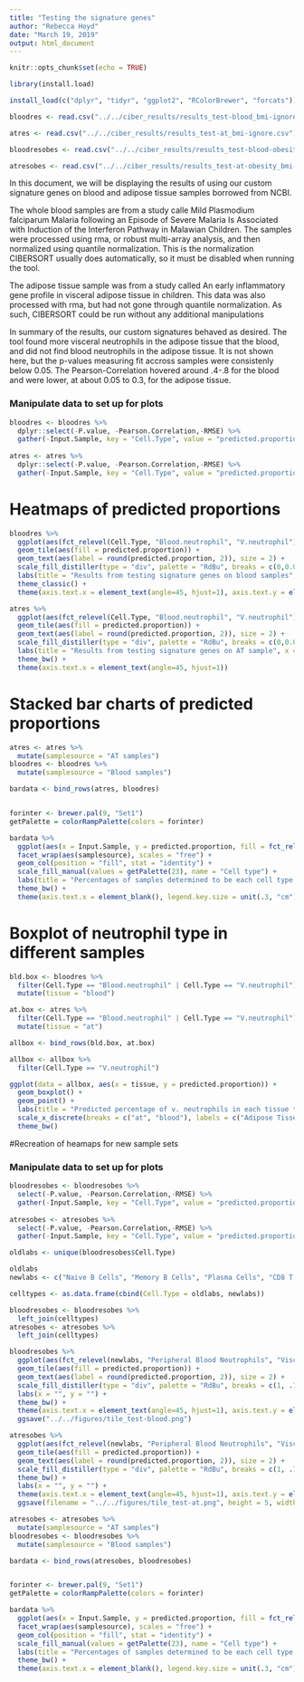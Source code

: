 ```yaml
---
title: "Testing the signature genes"
author: "Rebecca Hoyd"
date: "March 19, 2019"
output: html_document
---
```


```r
knitr::opts_chunk$set(echo = TRUE)

library(install.load)

install_load(c("dplyr", "tidyr", "ggplot2", "RColorBrewer", "forcats"))
```

```r
bloodres <- read.csv("../../ciber_results/results_test-blood_bmi-ignore.csv")

atres <- read.csv("../../ciber_results/results_test-at_bmi-ignore.csv")

bloodresobes <- read.csv("../../ciber_results/results_test-blood-obesity_bmi-ignore.csv")

atresobes <- read.csv("../../ciber_results/results_test-at-obesity_bmi-ignore.csv")
```

In this document, we will be displaying the results of using our custom signature genes on blood and adipose tissue samples borrowed from NCBI. 

The whole blood samples are from a study calle Mild Plasmodium falciparum Malaria following an Episode of Severe Malaria Is Associated with Induction of the Interferon Pathway in Malawian Children. The samples were processed using rma, or robust multi-array analysis, and then normalized using quantile normalization. This is the normalization CIBERSORT usually does automatically, so it must be disabled when running the tool.

The adipose tissue sample was from a study called An early inflammatory gene profile in visceral adipose tissue in children. This data was also processed with rma, but had not gone through quantile normalization. As such, CIBERSORT could be run without any additional manipulations

In summary of the results, our custom signatures behaved as desired. The tool found more visceral neutrophils in the adipose tissue that the blood, and did not find blood neutrophils in the adipose tissue. It is not shown here, but the p-values measuring fit accross samples were consistenly below 0.05. The Pearson-Correlation hovered around .4-.8 for the blood and were lower, at about 0.05 to 0.3, for the adipose tissue.

### Manipulate data to set up for plots
```r
bloodres <- bloodres %>%
  dplyr::select(-P.value, -Pearson.Correlation,-RMSE) %>%
  gather(-Input.Sample, key = "Cell.Type", value = "predicted.proportion")
  
atres <- atres %>%
  dplyr::select(-P.value, -Pearson.Correlation,-RMSE) %>%
  gather(-Input.Sample, key = "Cell.Type", value = "predicted.proportion")
```

# Heatmaps of predicted proportions
```r
bloodres %>%
  ggplot(aes(fct_relevel(Cell.Type, "Blood.neutrophil", "V.neutrophil"), Input.Sample)) +
  geom_tile(aes(fill = predicted.proportion)) +
  geom_text(aes(label = round(predicted.proportion, 2)), size = 2) +
  scale_fill_distiller(type = "div", palette = "RdBu", breaks = c(0,0.01,0.01,0.1,0.2,0.3,0.4,0.5,0.75,1), values = c(0,0.01,0.01,0.1,0.2,0.3,0.4,0.5,0.75,1), guide = "legend", name = "Predicted Proportion") +
  labs(title = "Results from testing signature genes on blood samples", x = "", y = "") +
  theme_classic() +
  theme(axis.text.x = element_text(angle=45, hjust=1), axis.text.y = element_blank())
```

```r
atres %>%
  ggplot(aes(fct_relevel(Cell.Type, "Blood.neutrophil", "V.neutrophil"), Input.Sample)) +
  geom_tile(aes(fill = predicted.proportion)) +
  geom_text(aes(label = round(predicted.proportion, 2)), size = 2) +
  scale_fill_distiller(type = "div", palette = "RdBu", breaks = c(0,0.01,0.01,0.1,0.2,0.3,0.4,0.5,0.75,1), values = c(0,0.01,0.01,0.1,0.2,0.3,0.4,0.5,0.75,1), guide = "legend") +
  labs(title = "Results from testing signature genes on AT sample", x = "Cell Type") +
  theme_bw() +
  theme(axis.text.x = element_text(angle=45, hjust=1))
```


# Stacked bar charts of predicted proportions
```r
atres <- atres %>%
  mutate(samplesource = "AT samples")
bloodres <- bloodres %>%
  mutate(samplesource = "Blood samples")

bardata <- bind_rows(atres, bloodres)


forinter <- brewer.pal(9, "Set1")
getPalette = colorRampPalette(colors = forinter)

bardata %>%
  ggplot(aes(x = Input.Sample, y = predicted.proportion, fill = fct_relevel(Cell.Type, "Blood.neutrophil", "V.neutrophil"))) +
  facet_wrap(aes(samplesource), scales = "free") +
  geom_col(position = "fill", stat = "identity") +
  scale_fill_manual(values = getPalette(23), name = "Cell type") +
  labs(title = "Percentages of samples determined to be each cell type for blood samples")+
  theme_bw() +
  theme(axis.text.x = element_blank(), legend.key.size = unit(.3, "cm"))

```


# Boxplot of neutrophil type in different samples

```r
bld.box <- bloodres %>%
  filter(Cell.Type == "Blood.neutrophil" | Cell.Type == "V.neutrophil") %>%
  mutate(tissue = "blood")

at.box <- atres %>%
  filter(Cell.Type == "Blood.neutrophil" | Cell.Type == "V.neutrophil") %>%
  mutate(tissue = "at")

allbox <- bind_rows(bld.box, at.box)
```

```r
allbox <- allbox %>%
  filter(Cell.Type == "V.neutrophil")

ggplot(data = allbox, aes(x = tissue, y = predicted.proportion)) +
  geom_boxplot() +
  geom_point() +
  labs(title = "Predicted percentage of v. neutrophils in each tissue type", x = "Tissue samples", y = "Predicted percentage of sample") +
  scale_x_discrete(breaks = c("at", "blood"), labels = c("Adipose Tisse", "Whole Blood Sample")) +
  theme_bw()
```

#Recreation of heamaps for new sample sets 

### Manipulate data to set up for plots
```r
bloodresobes <- bloodresobes %>%
  select(-P.value, -Pearson.Correlation,-RMSE) %>%
  gather(-Input.Sample, key = "Cell.Type", value = "predicted.proportion")
  
atresobes <- atresobes %>%
  select(-P.value, -Pearson.Correlation,-RMSE) %>%
  gather(-Input.Sample, key = "Cell.Type", value = "predicted.proportion")

oldlabs <- unique(bloodresobes$Cell.Type)

oldlabs
newlabs <- c("Naive B Cells", "Memory B Cells", "Plasma Cells", "CD8 T Cells", "Naive CD4 T Cells", "Resting Memory CD4 T Cells", "Activated Memory CD4 T Cells", "Follicular Helper T Cells", "Gamma Delta T Cells", "Regulatory T Cells", "Resting NK Cells", "Activated NK Cells", "Monocytes", "M0 Macrophages", "M1 Macrophages", "M2 Macrophages", "Resting Dendritic Cells", "Activated Dendritic Cells","Resting Mast Cells", "Activated Mast Cells", "Eosonophils", "Peripheral Blood Neutrophils", "Visceral AT Neutrophils")

celltypes <- as.data.frame(cbind(Cell.Type = oldlabs, newlabs))

bloodresobes <- bloodresobes %>%
  left_join(celltypes)
atresobes <- atresobes %>%
  left_join(celltypes)
```

```r
bloodresobes %>%
  ggplot(aes(fct_relevel(newlabs, "Peripheral Blood Neutrophils", "Visceral AT Neutrophils"), Input.Sample)) +
  geom_tile(aes(fill = predicted.proportion)) +
  geom_text(aes(label = round(predicted.proportion, 2)), size = 2) +
  scale_fill_distiller(type = "div", palette = "RdBu", breaks = c(1, .75, .50, .40, .30, .20, .10, .01, 0), values = c(1, .75, .50, .40, .30, .20, .10, .01, 0), direction = 1, guide = "legend", name = "Predicted Cell Type Proportion \n in Peripheral Blood Samples") +
  labs(x = "", y = "") +
  theme_bw() +
  theme(axis.text.x = element_text(angle=45, hjust=1), axis.text.y = element_blank(), axis.ticks.y = element_blank(), plot.margin = unit(c(0,0,0,1), units = "in")) +
  ggsave("../../figures/tile_test-blood.png")
```

```r
atresobes %>%
  ggplot(aes(fct_relevel(newlabs, "Peripheral Blood Neutrophils", "Visceral AT Neutrophils"), Input.Sample)) +
  geom_tile(aes(fill = predicted.proportion)) +
  geom_text(aes(label = round(predicted.proportion, 2)), size = 2) +
  scale_fill_distiller(type = "div", palette = "RdBu", breaks = c(1, .75, .50, .40, .30, .20, .10, .01, 0), values = c(1, .75, .50, .40, .30, .20, .10, .01, 0), guide = "legend", direction = 1, name = "Predicted Cell Type Proportion \n in Visceral AT Samples") +
  theme_bw() +
  labs(x = "", y = "") +
  theme(axis.text.x = element_text(angle=45, hjust=1), axis.text.y = element_blank(), axis.ticks.y = element_blank(), plot.margin = unit(c(0,0,0,1), units = "in"))+
  ggsave(filename = "../../figures/tile_test-at.png", height = 5, width = 9)

```

```r
atresobes <- atresobes %>%
  mutate(samplesource = "AT samples")
bloodresobes <- bloodresobes %>%
  mutate(samplesource = "Blood samples")

bardata <- bind_rows(atresobes, bloodresobes)


forinter <- brewer.pal(9, "Set1")
getPalette = colorRampPalette(colors = forinter)

bardata %>%
  ggplot(aes(x = Input.Sample, y = predicted.proportion, fill = fct_relevel(Cell.Type, "Blood.neutrophil", "V.neutrophil"))) +
  facet_wrap(aes(samplesource), scales = "free") +
  geom_col(position = "fill", stat = "identity") +
  scale_fill_manual(values = getPalette(23), name = "Cell type") +
  labs(title = "Percentages of samples determined to be each cell type for new samples")+
  theme_bw() +
  theme(axis.text.x = element_blank(), legend.key.size = unit(.3, "cm"))

```

